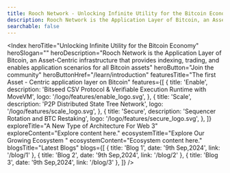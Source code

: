 ```yaml
---
title: Rooch Network - Unlocking Infinite Utility for the Bitcoin Economy
description: Rooch Network is the Application Layer of Bitcoin, an Asset-Centric infrastructure that provides indexing, trading, and enables application scenarios for all Bitcoin assets
searchable: false
---
```



<Index
  heroTitle="Unlocking Infinite Utility for the Bitcoin Economy"
  heroSlogan=""
  heroDescription="Rooch Network is the Application Layer of Bitcoin, an Asset-Centric infrastructure that provides indexing, trading, and enables application scenarios for all Bitcoin assets"
  heroButton="Join the community"
  heroButtonHref="/learn/introduction"
  featuresTitle="The first Asset -
Centric application layer on Bitcoin"
  features={[
    {
      title: 'Enable',
      description: 'Bitseed CSV Protocol & Verifiable Execution Runtime with MoveVM',
      logo: '/logo/features/enable_logo.svg',
    },
    {
      title: 'Scale',
      description: 'P2P Distributed State Tree Network',
      logo: '/logo/features/scale_logo.svg',
    },
    {
      title: 'Secure',
      description: 'Sequencer Rotation and BTC Restaking',
      logo: '/logo/features/secure_logo.svg',
    },
  ]}
  exploreTitle="A New Type of Architecture For Web 3"
  exploreContent="Explore content here."
  ecosystemTitle="Explore Our Growing Ecosystem "
  ecosystemContent="Ecosystem content here."
  blogsTitle="Latest Blogs"
  blogs={[
    { title: 'Blog 1', date: '9th  Sep,2024', link: '/blog/1' },
    { title: 'Blog 2', date: '9th  Sep,2024', link: '/blog/2' },
    { title: 'Blog 3', date: '9th  Sep,2024', link: '/blog/3' },
  ]}
/>

